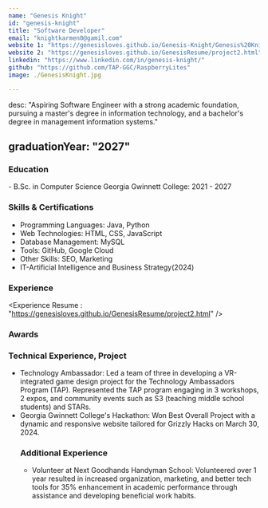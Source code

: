 ```yaml
---
name: "Genesis Knight"
id: "genesis-knight"
title: "Software Developer"
email: "knightkarmen0@gamil.com"
website 1: "https://genesisloves.github.io/Genesis-Knight/Genesis%20Knight.html"
website 2: "https://genesisloves.github.io/GenesisResume/project2.html"
linkedin: "https://www.linkedin.com/in/genesis-knight/"
github: "https://github.com/TAP-GGC/RaspberryLites"
image: ./GenesisKnight.jpg

---
```

desc: "Aspiring Software Engineer with a strong academic foundation, pursuing a master's degree in information technology, and a bachelor's degree in management information systems."

graduationYear: "2027"
---

### Education
<div>
- B.Sc. in Computer Science Georgia Gwinnett College: 2021 - 2027
</div>

### Skills & Certifications
<ul>
  <li> Programming Languages: Java, Python</li>
  <li>Web Technologies: HTML, CSS, JavaScript</li>
  <li>Database Management: MySQL</li>
  <li>Tools: GitHub, Google Cloud</li>
  <li>Other Skills: SEO, Marketing</li>
  <li>IT-Artificial Intelligence and Business Strategy(2024)</li>
</ul>

### Experience
<Experience 
 Resume : "https://genesisloves.github.io/GenesisResume/project2.html"
/>

### Awards
<Awards
 Resume : None
/>



### Technical Experience, Project
<ul>
  <li>Technology Ambassador: Led a team of three in developing a VR-integrated game design project for the Technology Ambassadors Program (TAP). Represented the TAP program engaging in 3 workshops, 2 expos, and community events such as S3 (teaching middle school students) and STARs.</li>
  <li>Georgia Gwinnett College's Hackathon: Won Best Overall Project with a dynamic and responsive website tailored for Grizzly Hacks on March 30, 2024.</li>

### Additional Experience
<ul>
  <li>Volunteer at Next Goodhands Handyman School: Volunteered over 1 year resulted in increased organization, marketing, and better tech tools for 35% enhancement in academic performance through assistance and developing beneficial work habits.</li>
</ul>